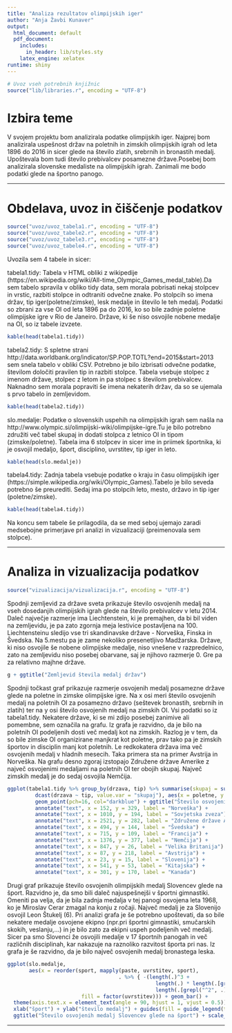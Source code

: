 ```yaml
---
title: "Analiza rezultatov olimpijskih iger"
author: "Anja Žavbi Kunaver"
output:
  html_document: default
  pdf_document:
    includes:
      in_header: lib/styles.sty
    latex_engine: xelatex
runtime: shiny
---
```


```r
# Uvoz vseh potrebnih knjižnic
source("lib/libraries.r", encoding = "UTF-8")
```

# Izbira teme

V svojem projektu bom analizirala podatke olimpijskih iger. Najprej bom analizirala uspešnost držav na poletnih in zimskih olimpijskih igrah od leta 1896 do 2016 in sicer glede na število zlatih, srebrnih in bronastih medalj. Upoštevala bom tudi število prebivalcev posamezne države.Posebej bom analizirala slovenske medaliste na olimpijskih igrah. Zanimali me bodo podatki glede na športno panogo.

***

# Obdelava, uvoz in čiščenje podatkov

```r
source("uvoz/uvoz_tabela1.r", encoding = "UTF-8")
source("uvoz/uvoz_tabele2.r", encoding = "UTF-8")
source("uvoz/uvoz_tabele3.r", encoding = "UTF-8")
source("uvoz/uvoz_tabele4.r", encoding = "UTF-8")
```

Uvozila sem 4 tabele in sicer:

tabela1.tidy: Tabela v HTML obliki z wikipedije (https://en.wikipedia.org/wiki/All-time_Olympic_Games_medal_table).Da sem tabelo spravila v obliko tidy data, sem morala pobrisati nekaj stolpcev in vrstic, razbiti stolpce in odtraniti odvečne znake. Po stolpcih so imena držav, tip iger(poletne/zimske), lesk medalje in število le teh medalj. Podatki so zbrani za vse OI od leta 1896 pa do 2016, ko so bile zadnje poletne olimpijske igre v Rio de Janeiro. Države, ki še niso osvojile nobene medalje na OI, so iz tabele izvzete.

```r
kable(head(tabela1.tidy))
```

tabela2.tidy: S spletne strani http://data.worldbank.org/indicator/SP.POP.TOTL?end=2015&start=2013 sem snela tabelo v obliki CSV. Potrebno je bilo izbrisati odvečne podatke, številom določiti pravilen tip in razbiti stolpce. Tabela vsebuje stolpec z imenom države, stolpec z letom in pa stolpec s številom prebivalcev. Naknadno sem morala popraviti še imena nekaterih držav, da so se ujemala s prvo tabelo in zemljevidom.

```r
kable(head(tabela2.tidy))
```

slo.medalje: Podatke o slovenskih uspehih na olimpijskih igrah sem našla na http://www.olympic.si/olimpijski-wiki/olimpijske-igre.Tu je bilo potrebno združiti več tabel skupaj in dodati stolpca z letnico OI in tipom (zimske/poletne). Tabela ima 6 stolpcev in sicer ime in priimek športnika, ki je osvojil medaljo, šport, disciplino, uvrstitev, tip iger in leto.

```r
kable(head(slo.medalje))
```

tabela4.tidy: Zadnja tabela vsebuje podatke o kraju in času olimpijskih iger (https://simple.wikipedia.org/wiki/Olympic_Games).Tabelo je bilo seveda potrebno še preurediti. Sedaj ima po stolpcih leto, mesto, državo in tip iger (poletne/zimske).

```r
kable(head(tabela4.tidy))
```

Na koncu sem tabele še prilagodila, da se med seboj ujemajo zaradi medsebojne primerjave pri analizi in vizualizaciji (preimenovala sem stolpce).

***
# Analiza in vizualizacija podatkov

```r
source("vizualizacija/vizualizacija.r", encoding = "UTF-8")
```

Spodnji zemljevid za države sveta prikazuje število osvojenih medalj na vseh dosedanjih olimpijskih igrah glede na število prebivalcev v letu 2014.
Daleč največje razmerje ima Liechtenstein, ki je premajhen, da bi bil viden na zemljevidu, je pa zato zgornja meja lestivice postavljena na 100. Liechtensteinu sledijo vse tri skandinavske države - Norveška, Finska in Švedska. Na 5.mestu pa je zame nekoliko presenetljivo Madžarska.
Države, ki niso osvojile še nobene olimpijske medalje, niso vnešene v razpredelnico, zato na zemljevidu niso posebej obarvane, saj je njihovo razmerje 0. Gre pa za relativno majhne države.

```r
g + ggtitle("Zemljevid števila medalj držav")
```

Spodnji točkast graf prikazuje razmerje osvojenih medalj posamezne države glede na poletne in zimske olimpijske igre. Na x osi meri število osvojenih medalj na poletnih OI za posamezno državo (seštevek bronastih, srebrnih in zlatih) ter na y osi število osvojenih medalj na zimskih OI. Vsi podatki so iz tabela1.tidy. Nekatere države, ki se mi zdijo posebej zanimive ali pomembne, sem označila na grafu.
Iz grafa je razvidno, da je bilo na poletnih OI podeljenih dosti več medalj kot na zimskih. Razlog je v tem, da so bile zimske OI organizirane manjkrat kot poletne, prav tako pa je zimskih športov in disciplin manj kot poletnih. Le redkokatera država ima več osvojenih medalj v hladnih mesecih. Taka primera sta na primer Avstrija in Norveška.
Na grafu desno zgoraj izstopajo Združene države Amerike z največ osvojenimi medaljami na poletnih OI ter obojih skupaj. Največ zimskih medalj je do sedaj osvojila Nemčija.

```r
ggplot(tabela1.tidy %>% group_by(drzava, tip) %>% summarise(skupaj = sum(stevilo)) %>%
         dcast(drzava ~ tip, value.var = "skupaj"), aes(x = poletne, y = zimske)) +
         geom_point(pch=16, col="darkblue") + ggtitle("Število osvojenih medalj posamezne države") +
         annotate("text", x = 152, y = 329, label = "Norveška") +
         annotate("text", x = 1010, y = 194, label = "Sovjetska zveza") +
         annotate("text", x = 2521, y = 282, label = "Združene države Amerike") +
         annotate("text", x = 494, y = 144, label = "Švedska") +
         annotate("text", x = 715, y = 109, label = "Francija") +
         annotate("text", x = 1376, y = 377, label = "Nemčija") +
         annotate("text", x = 847, y = 26, label = "Velika Britanija") +
         annotate("text", x = 87, y = 218, label = "Avstrija") +
         annotate("text", x = 23, y = 15, label = "Slovenija") +
         annotate("text", x = 541, y = 53, label = "Kitajska") +
         annotate("text", x = 301, y = 170, label = "Kanada")
```

Drugi graf prikazuje število osvojenih olimpijskih medalj Slovencev glede na šport. Razvidno je, da smo bili daleč najuspešnejši v športni gimnastiki. Omeniti pa velja, da je bila zadnja medalja v tej panogi osvojena leta 1968, ko je Miroslav Cerar zmagal na konju z ročaji. Največ medalj je za Slovenijo osvojil Leon Štukelj (6).
Pri analizi grafa je še potrebno upoštevati, da so bile nekatere medalje osvojene ekipno (npr.pri športni gimnastiki, smučarskih skokih, veslanju,...) in je bilo zato za ekipni uspeh podeljenih več medalj.
Sicer pa smo Slovenci že osvojili medalje v 17 športnih panogah in več različnih disciplinah, kar nakazuje na raznoliko razvitost športa pri nas. Iz grafa je še razvidno, da je bilo največ osvojenih medalj bronastega leska.

```r
ggplot(slo.medalje,
       aes(x = reorder(sport, mapply(paste, uvrstitev, sport),
                                    . %>% { -(length(.)^3 +
                                                length(.) * length(.[grepl("^1", .)]) +
                                                length(.[grepl("^2", .)])) }),
                        fill = factor(uvrstitev))) + geom_bar() +
  theme(axis.text.x = element_text(angle = 90, hjust = 1, vjust = 0.5)) +
  xlab("šport") + ylab("število medalj") + guides(fill = guide_legend(title = "Uvrstitev")) +
  ggtitle("Število osvojenih medalj Slovencev glede na šport") + scale_fill_manual(values=c("darkgoldenrod1", "darkgray", "lightsalmon4"))
```

***
